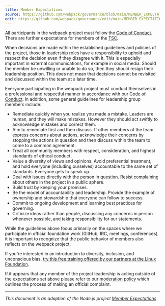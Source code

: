 ```yaml
---
title: Member Expectations
source: https://github.com/webpack/governance/blob/main/MEMBER_EXPECTATIONS.md
edit: https://github.com/webpack/governance/edit/main/MEMBER_EXPECTATIONS.md
---
```


All participants in the webpack project must follow the
[Code of Conduct][]. There are further expectations for members of the [TSC][].

When decisions are made within the established guidelines and policies of the
project, those in leadership roles have a responsibility to uphold and respect
the decision even if they disagree with it. This is especially important in
external communications, for example in social media. Should the member be
unwilling or unable to do so, then they should resign their leadership position.
This does not mean that decisions cannot be revisited and discussed within the
team at a later time.

Everyone participating in the webpack project must conduct themselves in
a professional and respectful manner in accordance with our
[Code of Conduct][]. In addition, some general guidelines for
leadership group members include:

- Remediate quickly when you realize you made a mistake. Leaders are human,
  and they will make mistakes. However they should act swiftly to
  acknowledge mistakes and correct them.
- Aim to remediate first and then discuss. If other members of the
  team express concerns about actions, acknowledge their concerns by
  stopping the actions in question and then discuss within the team
  to come to a common agreement.
- Treat all community members with respect, consideration, and highest
  standards of ethical conduct.
- Value a diversity of views and opinions. Avoid preferential
  treatment, and hold everyone (including ourselves) accountable to the same
  set of standards. Everyone gets to speak up.
- Deal with issues directly with the person in question. Resist complaining
  about others in the project in a public sphere.
- Build trust by keeping your promises.
- Be the model of accountability and leadership. Provide the example of
  ownership and stewardship that everyone can follow to success.
- Commit to ongoing development and learning best practices for governing.
- Criticize ideas rather than people, discussing any concerns in person
  whenever possible, and taking responsibility for our statements.

While the guidelines above focus primarily on the spaces where
we participate in official foundation work (GitHub, IRC, meetings,
conferences), it is important to recognize that the public behavior
of members also reflects on the webpack project.

If you're interested in an introduction to diversity, inclusion, and unconscious bias,
[try this free training offered by our partners at the Linux Foundation](https://training.linuxfoundation.org/linux-courses/open-source-compliance-courses/inclusive-speaker-orientation).

If it appears that any member of the project leadership is acting outside
of the expectations set above please refer to our [moderation policy](./MODERATION_POLICY.md)
which outlines the process of making an official complaint.

---

_This document is an adaption of the Node.js project [Member Expectations](https://github.com/nodejs/admin/blob/main/MemberExpectations.md)_

[Code of Conduct]: https://github.com/webpack/webpack/blob/main/CODE_OF_CONDUCT.md
[TSC]: ./CHARTER.md
